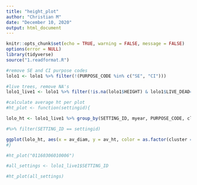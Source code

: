 ```yaml
---
title: "height_plot"
author: "Christian M"
date: "December 10, 2020"
output: html_document
---
```


```r
knitr::opts_chunk$set(echo = TRUE, warning = FALSE, message = FALSE)
options(error = NULL)
library(tidyverse)
source("1.readformat.R")
```

```r
#remove SE and CI purpose codes
lolo1 <- lolo1 %>% filter(!(PURPOSE_CODE %in% c("SE", "CI")))

#live trees, remove NA's
lolo1_live1 <- lolo1 %>% filter(!is.na(lolo1$HEIGHT) & lolo1$LIVE_DEAD=="L")

#calculate average ht per plot
#ht_plot <- function(settingid){

lolo_ht <- lolo1_live1 %>% group_by(SETTING_ID, myear, PURPOSE_CODE, cluster) %>% summarize(av_ht = mean(HEIGHT), av_diam = mean(DIAMETER))

#%>% filter(SETTING_ID == settingid)

ggplot(lolo_ht, aes(x = av_diam, y = av_ht, color = as.factor(cluster == 100))) + geom_point() + geom_line()
#}

#ht_plot("01160306010006")

#all_settings <- lolo1_live1$SETTING_ID

#ht_plot(all_settings)
```

